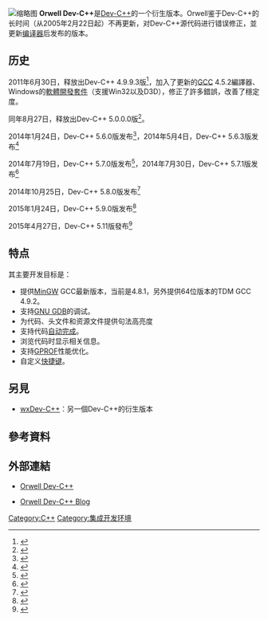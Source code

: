 [[File:Orwell_Dev-Cpp_zh_cn.jpg|缩略图]]
'''Orwell Dev-C++'''是[[Dev-C++|Dev-C++]]的一个衍生版本。Orwell鉴于Dev-C++的长时间（从2005年2月22日起）不再更新，对Dev-C++源代码进行错误修正，並更新[[编译器|编译器]]后发布的版本。

== 历史 ==
2011年6月30日，释放出Dev-C++ 4.9.9.3版<ref>{{Cite web |url=http://orwelldevcpp.blogspot.com/2011/06/dev-c-4993-released.html |title=存档副本 |accessdate=2012-06-03 |archive-date=2013-11-06 |archive-url=https://web.archive.org/web/20131106190552/http://orwelldevcpp.blogspot.com/2011/06/dev-c-4993-released.html |dead-url=no }}</ref>，加入了更新的[[GCC|GCC]] 4.5.2編譯器、Windows的[[軟體開發套件|軟體開發套件]]（支援Win32以及D3D），修正了許多錯誤，改善了穩定度。

同年8月27日，释放出Dev-C++ 5.0.0.0版<ref>{{Cite web |url=http://orwelldevcpp.blogspot.com/2011/08/dev-c-5000-released.html |title=存档副本 |accessdate=2012-06-03 |archive-date=2013-11-06 |archive-url=https://web.archive.org/web/20131106190639/http://orwelldevcpp.blogspot.com/2011/08/dev-c-5000-released.html |dead-url=no }}</ref>。

2014年1月24日，Dev-C++ 5.6.0版发布<ref>{{Cite web |url=http://orwelldevcpp.blogspot.com/2014/01/dev-c-560-released.html |title=存档副本 |accessdate=2014-01-25 |archive-date=2014-02-26 |archive-url=https://web.archive.org/web/20140226185736/http://orwelldevcpp.blogspot.com/2014/01/dev-c-560-released.html |dead-url=no }}</ref>，2014年5月4日，Dev-C++ 5.6.3版发布<ref>{{Cite web |url=http://orwelldevcpp.blogspot.com/2014/05/dev-c-563-released.html |title=存档副本 |accessdate=2014-05-21 |archive-date=2014-05-15 |archive-url=https://web.archive.org/web/20140515185457/http://orwelldevcpp.blogspot.com/2014/05/dev-c-563-released.html |dead-url=no }}</ref>

2014年7月19日，Dev-C++ 5.7.0版发布<ref>{{Cite web |url=http://orwelldevcpp.blogspot.com/2014/07/dev-c-570-released.html |title=存档副本 |accessdate=2014-07-23 |archive-date=2014-08-07 |archive-url=https://web.archive.org/web/20140807060118/http://orwelldevcpp.blogspot.com/2014/07/dev-c-570-released.html |dead-url=no }}</ref>，2014年7月30日，Dev-C++ 5.7.1版发布<ref>{{Cite web |url=http://orwelldevcpp.blogspot.tw/2014/07/dev-c-571-released.html |title=存档副本 |accessdate=2014-10-29 |archive-date=2014-10-29 |archive-url=https://web.archive.org/web/20141029110240/http://orwelldevcpp.blogspot.tw/2014/07/dev-c-571-released.html |dead-url=no }}</ref>

2014年10月25日，Dev-C++ 5.8.0版发布<ref>{{Cite web |url=http://orwelldevcpp.blogspot.tw/2014/10/dev-c-580-released.html |title=存档副本 |accessdate=2014-10-29 |archive-date=2014-10-29 |archive-url=https://web.archive.org/web/20141029110204/http://orwelldevcpp.blogspot.tw/2014/10/dev-c-580-released.html |dead-url=no }}</ref>

2015年1月24日，Dev-C++ 5.9.0版发布<ref>{{Cite web |url=http://orwelldevcpp.blogspot.com/2015/01/dev-c-590-released.html |title=存档副本 |accessdate=2015-01-27 |archive-date=2015-02-02 |archive-url=https://web.archive.org/web/20150202161618/http://orwelldevcpp.blogspot.com/2015/01/dev-c-590-released.html |dead-url=no }}</ref>

2015年4月27日，Dev-C++ 5.11版發布<ref>{{Cite web |url=http://orwelldevcpp.blogspot.com/2015/04/dev-c-511-released.html |title=存档副本 |accessdate=2015-05-31 |archive-date=2015-05-05 |archive-url=https://web.archive.org/web/20150505121321/http://orwelldevcpp.blogspot.com/2015/04/dev-c-511-released.html |dead-url=no }}</ref>

== 特点 ==
其主要开发目标是：
* 提供[[MinGW|MinGW]] GCC最新版本，当前是4.8.1，另外提供64位版本的TDM GCC 4.9.2。
* 支持[[GDB|GNU GDB]]的调试。
* 为代码、头文件和资源文件提供句法高亮度
* 支持代码[[自动完成|自动完成]]。
* 浏览代码时显示相关信息。
* 支持[[GPROF|GPROF]]性能优化。
* 自定义[[快捷键|快捷键]]。

==另見==
*[[wxDev-C++|wxDev-C++]]：另一個Dev-C++的衍生版本

==參考資料==
{{reflist}}

== 外部連結 ==
*{{en}}[https://sourceforge.net/projects/orwelldevcpp/ Orwell Dev-C++]{{Wayback|url=https://sourceforge.net/projects/orwelldevcpp/ |date=20111123122340 }}
*{{en}}[https://web.archive.org/web/20150209172858/http://orwelldevcpp.blogspot.com/  Orwell Dev-C++ Blog]

[[Category:C++|Category:C++]]
[[Category:集成开发环境|Category:集成开发环境]]
